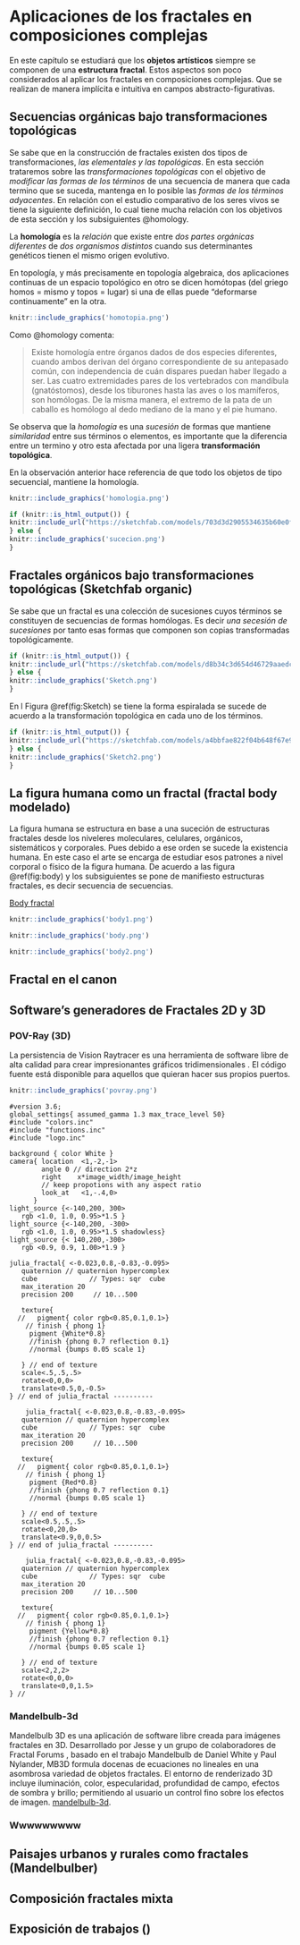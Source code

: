 # Aplicaciones de los fractales en composiciones complejas

En este capítulo se estudiará que los __objetos artísticos__ siempre se componen de una __estructura fractal__. Estos aspectos son poco considerados al aplicar los fractales en composiciones complejas. Que se realizan de manera implícita e intuitiva en campos  abstracto-figurativas.

## Secuencias orgánicas bajo transformaciones topológicas

Se sabe que en la construcción de fractales existen dos tipos de transformaciones, _las elementales y las topológicas_. En esta sección trataremos sobre las _transformaciones topológicas_ con el objetivo de _modificar las formas de los términos_ de una secuencia de manera que cada termino que se suceda, mantenga en lo posible las _formas de los términos adyacentes_. En relación con el estudio comparativo de los seres vivos se tiene la siguiente definición, lo cual tiene mucha relación con los objetivos de esta sección y los subsiguientes @homology.

::: {.definition #homologia name="Homología"}
La **homología** es la _relación_ que existe entre _dos partes orgánicas diferentes_ de _dos organismos distintos_ cuando sus determinantes genéticos tienen el mismo origen evolutivo.
:::

::: {.definition #homotopia name="Homotopía"}
En topología, y más precisamente en topología algebraica, dos aplicaciones continuas de un espacio topológico en otro se dicen homótopas (del griego homos = mismo y topos = lugar) si una de ellas puede "deformarse continuamente" en la otra.
:::

```r
knitr::include_graphics('homotopia.png')
```

Como @homology comenta:

> Existe homología entre órganos dados de dos especies diferentes, cuando ambos derivan del órgano correspondiente de su antepasado común, con independencia de cuán dispares puedan haber llegado a ser. Las cuatro extremidades pares de los vertebrados con mandíbula (gnatóstomos), desde los tiburones hasta las aves o los mamíferos, son homólogas. De la misma manera, el extremo de la pata de un caballo es homólogo al dedo mediano de la mano y el pie humano.

::: {.remark #homologiaremark name="Relación entre la homología y la sucesión bajo transformaciones topológicas"}

Se observa que la *homología* \index{homología} es una *sucesión* de formas que mantiene *similaridad* entre sus términos o elementos, es importante que la diferencia entre un termino y otro esta afectada por una ligera __transformación topológica__\index{transformación topológica}.

<!--
\@ref(rmk:homologiaremark)
-->
:::

En la observación anterior hace referencia de que todo los objetos de tipo secuencial, mantiene la homología.

```r
knitr::include_graphics('homologia.png')
```


```r
if (knitr::is_html_output()) {
knitr::include_url("https://sketchfab.com/models/703d3d2905534635b60e0fd649f6d912/embed")
} else {
knitr::include_graphics('sucecion.png')
}
```



## Fractales orgánicos bajo transformaciones topológicas (Sketchfab organic)

Se sabe que un fractal es una colección de sucesiones cuyos términos se constituyen de secuencias de formas homólogas. Es decir _una secesión de sucesiones_ por tanto esas formas que componen son copias transformadas topológicamente.


```r
if (knitr::is_html_output()) {
knitr::include_url("https://sketchfab.com/models/d8b34c3d654d46729aaedca61b367957/embed")
} else {
knitr::include_graphics('Sketch.png')
}
```

En l Figura \@ref(fig:Sketch) se tiene la forma espiralada se sucede de acuerdo a la transformación topológica  en cada uno de los términos.


```r
if (knitr::is_html_output()) {
knitr::include_url("https://sketchfab.com/models/a4bbfae822f04b648f67e908396bc9f2/embed")
} else {
knitr::include_graphics('Sketch2.png')
}
```



## La figura humana como un fractal (fractal body modelado)

La figura humana se estructura en base a una suceción de estructuras fractales desde los niveleres moleculares, celulares, orgánicos, sistemáticos y corporales. Pues debido a ese orden se sucede la existencia humana. En este caso el arte se encarga de estudiar esos patrones a nivel corporal o físico de la figura humana. De acuerdo a las figura \@ref(fig:body) y los subsiguientes se pone de manifiesto estructuras fractales, es decir secuencia de secuencias.


[Body fractal](https://www.behance.net/gallery/11339339/FRACTAL-BODY)

```r
knitr::include_graphics('body1.png')
```


```r
knitr::include_graphics('body.png')
```
```r
knitr::include_graphics('body2.png')
```


## Fractal en el canon


## Software's generadores de Fractales 2D y 3D

###  POV-Ray (3D)


La persistencia de Vision Raytracer es una herramienta de software libre de alta calidad para crear impresionantes gráficos tridimensionales . El código fuente está disponible para aquellos que quieran hacer sus propios puertos.

```r
knitr::include_graphics('povray.png')
```

````verbatim
#version 3.6;
global_settings{ assumed_gamma 1.3 max_trace_level 50}
#include "colors.inc"
#include "functions.inc"
#include "logo.inc"

background { color White }
camera{ location  <1,-2,-1>  
        angle 0 // direction 2*z
        right    x*image_width/image_height
        // keep propotions with any aspect ratio
        look_at   <1,-.4,0>
      }
light_source {<-140,200, 300>
   rgb <1.0, 1.0, 0.95>*1.5 }
light_source {<-140,200, -300>
   rgb <1.0, 1.0, 0.95>*1.5 shadowless}
light_source {< 140,200,-300>
   rgb <0.9, 0.9, 1.00>*1.9 }

julia_fractal{ <-0.023,0.8,-0.83,-0.095>
   quaternion // quaternion hypercomplex
   cube             // Types: sqr  cube
   max_iteration 20
   precision 200     // 10...500

   texture{
  //   pigment{ color rgb<0.85,0.1,0.1>}
    // finish { phong 1}
     pigment {White*0.8}
     //finish {phong 0.7 reflection 0.1}
     //normal {bumps 0.05 scale 1}

   } // end of texture
   scale<.5,.5,.5>
   rotate<0,0,0>
   translate<0.5,0,-0.5>
} // end of julia_fractal ----------

    julia_fractal{ <-0.023,0.8,-0.83,-0.095>
   quaternion // quaternion hypercomplex
   cube             // Types: sqr  cube
   max_iteration 20
   precision 200     // 10...500

   texture{
  //   pigment{ color rgb<0.85,0.1,0.1>}
    // finish { phong 1}
     pigment {Red*0.8}
     //finish {phong 0.7 reflection 0.1}
     //normal {bumps 0.05 scale 1}

   } // end of texture
   scale<0.5,.5,.5>
   rotate<0,20,0>
   translate<0.9,0,0.5>
} // end of julia_fractal ----------

    julia_fractal{ <-0.023,0.8,-0.83,-0.095>
   quaternion // quaternion hypercomplex
   cube             // Types: sqr  cube
   max_iteration 20
   precision 200     // 10...500

   texture{
  //   pigment{ color rgb<0.85,0.1,0.1>}
    // finish { phong 1}
     pigment {Yellow*0.8}
     //finish {phong 0.7 reflection 0.1}
     //normal {bumps 0.05 scale 1}

   } // end of texture
   scale<2,2,2>
   rotate<0,0,0>
   translate<0,0,1.5>
} //
````

### Mandelbulb-3d

Mandelbulb 3D es una aplicación de software libre creada para imágenes fractales en 3D. Desarrollado por Jesse y un grupo de colaboradores de Fractal Forums , basado en el trabajo Mandelbulb de Daniel White y Paul Nylander, MB3D formula docenas de ecuaciones no lineales en una asombrosa variedad de objetos fractales. El entorno de renderizado 3D incluye iluminación, color, especularidad, profundidad de campo, efectos de sombra y brillo; permitiendo al usuario un control fino sobre los efectos de imagen. [mandelbulb-3d](https://www.mandelbulb.com/2014/mandelbulb-3d-mb3d-fractal-rendering-software/).


### Wwwwwwwww

## Paisajes urbanos y rurales como fractales (Mandelbulber)

## Composición fractales mixta

## Exposición de trabajos (\emph{Paisaje fractal 3d digital, animado})
